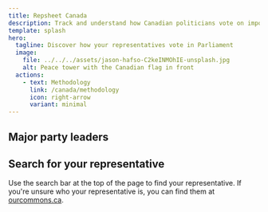 ```yaml
---
title: Repsheet Canada
description: Track and understand how Canadian politicians vote on important bills.
template: splash
hero:
  tagline: Discover how your representatives vote in Parliament
  image:
    file: ../../../assets/jason-hafso-C2keINMOhIE-unsplash.jpg
    alt: Peace tower with the Canadian flag in front
  actions:
    - text: Methodology
      link: /canada/methodology
      icon: right-arrow
      variant: minimal
---
```



## Major party leaders

<CardGrid className="parties-list">
  <LinkCard
    title="Maxime Bernier"
    description="Leader of the People's Party of Canada"
    href="/canada/representative/maxime_bernier"
  />
  <PoliticianSummary
    name="Yves-François Blanchet"
    link="/canada/representative/Yves-François_Blanchet"
    description="Leader of the Bloc Québécois"
  />
  <LinkCard
    title="Mark Carney"
    description="Leader of the Liberal Party of Canada"
    href="/canada/representative/mark_carney"
  />
  <PoliticianSummary
    name="Elizabeth May"
    link="/canada/representative/Elizabeth_May"
    description="Leader of the Green Party of Canada"
  />
  <PoliticianSummary
    name="Pierre Poilievre"
    link="/canada/representative/Pierre_Poilievre"
    description="Leader of the Conservative Party of Canada"
  />
  <PoliticianSummary
    name="Jagmeet Singh"
    link="/canada/representative/Jagmeet_Singh"
    description="Leader of the New Democratic Party of Canada"
  />

</CardGrid>

## Search for your representative

Use the search bar at the top of the page to find your representative. If you're unsure who your representative is, you can find them at [ourcommons.ca](https://www.ourcommons.ca/members/en).

